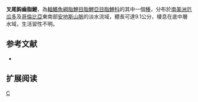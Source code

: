 {{Speciesbox 
| genus = Creagrutus
| species = amoenus
| status = NE
| status_system = IUCN3.1
| authority =  [[Fowler|Fowler]], 1943
| synonyms = *''Creagrutus boehlkei''<br /><small>Géry, 1972</small>
}}
'''叉尾鈎齒脂鯉'''，為[[輻鰭魚綱|輻鰭魚綱]][[脂鯉目|脂鯉目]][[脂鯉亞目|脂鯉亞目]][[脂鯉科|脂鯉科]]的其中一個[[種|種]]，分布於[[南美洲|南美洲]][[厄瓜多|厄瓜多]]及[[哥倫比亞|哥倫比亞]]東南部[[安地斯山脈|安地斯山脈]]的淡水流域，體長可達9.1公分，棲息在底中層水域，生活習性不明。

==参考文献==
{{refbegin}}
*{{FishBase_species|genus=Creagrutus|species=amoenus|year=2014|month=1}}
{{refend}}

== 扩展阅读 ==
{{refbegin}}
{{wikispecies-inline|Creagrutus amoenus|叉尾鈎齒脂鯉}}
{{refend}}
{{Taxonbar|from=Q5857677}}

[[Category:鈎齒脂鯉屬|C]]


{{魚類小作品}}